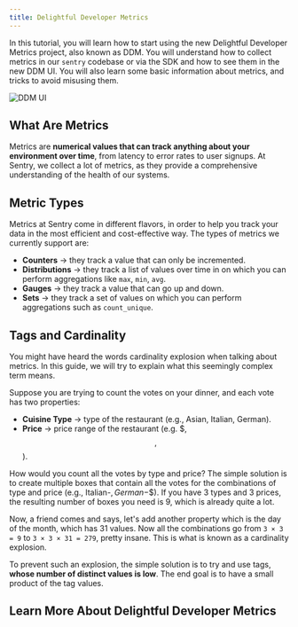 ```yaml
---
title: Delightful Developer Metrics
---
```


In this tutorial, you will learn how to start using the new Delightful Developer Metrics project, also known as DDM. You will understand how to collect metrics in our `sentry` codebase or via the SDK and how to see them in the new DDM UI. You will also learn some basic information about metrics, and tricks to avoid misusing them.

![DDM UI](/images/ddm.png)

## What Are Metrics

Metrics are **numerical values that can track anything about your environment over time**, from latency to error rates to user signups. At Sentry, we collect a lot of metrics, as they provide a comprehensive understanding of the health of our systems.

## Metric Types

Metrics at Sentry come in different flavors, in order to help you track your data in the most efficient and cost-effective way. The types of metrics we currently support are:

- **Counters** → they track a value that can only be incremented.
- **Distributions** → they track a list of values over time in on which you can perform aggregations like `max`, `min`, `avg`.
- **Gauges** → they track a value that can go up and down.
- **Sets** → they track a set of values on which you can perform aggregations such as `count_unique`.

## Tags and Cardinality

You might have heard the words cardinality explosion when talking about metrics. In this guide, we will try to explain what this seemingly complex term means.

Suppose you are trying to count the votes on your dinner, and each vote has two properties:

- **Cuisine Type** → type of the restaurant (e.g., Asian, Italian, German).
- **Price** → price range of the restaurant (e.g. $, $$, $$).

How would you count all the votes by type and price? The simple solution is to create multiple boxes that contain all the votes for the combinations of type and price (e.g., Italian-$, German-$$). If you have 3 types and 3 prices, the resulting number of boxes you need is 9, which is already quite a lot.

Now, a friend comes and says, let's add another property which is the day of the month, which has 31 values. Now all the combinations go from `3 × 3 = 9` to `3 × 3 × 31 = 279`, pretty insane. This is what is known as a cardinality explosion.

To prevent such an explosion, the simple solution is to try and use tags, **whose number of distinct values is low**. The end goal is to have a small product of the tag values.


## Learn More About Delightful Developer Metrics

<PageGrid />
